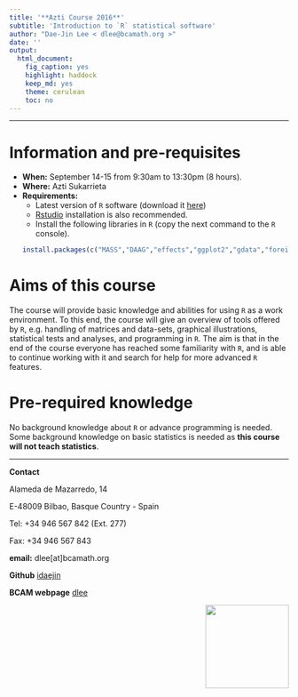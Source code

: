 ```yaml
---
title: '**Azti Course 2016**'
subtitle: 'Introduction to `R` statistical software'
author: "Dae-Jin Lee < dlee@bcamath.org >"
date: ''
output:
  html_document:
    fig_caption: yes
    highlight: haddock
    keep_md: yes
    theme: cerulean
    toc: no
---
```



----------------------------

# Information and pre-requisites

* **When:** September 14-15 from 9:30am to 13:30pm (8 hours).
* **Where:** Azti Sukarrieta
* **Requirements:**
    * Latest version of `R` software (download it [here](https://www.r-project.org))
    * [Rstudio](https://www.rstudio.com) installation is also recommended.
    * Install the following libraries in `R` (copy the next command to the `R` console).
```r
install.packages(c("MASS","DAAG","effects","ggplot2","gdata","foreign","Hmisc","xlsx","psych","graphics","gplots","calibrate","corrplot","RgoogleMaps","ggmap"))
```


# Aims of this course

The course will provide basic knowledge and abilities for using `R` as a work environment. To this end, the course will give an overview of tools offered by `R`, e.g. handling of matrices and data-sets, graphical illustrations, statistical tests and analyses, and programming in `R`. The aim is that in the end of the course everyone has reached some familiarity with `R`, and is able to continue working with it and search for help for more advanced `R` features.

# Pre-required knowledge

No background knowledge about `R` or advance programming is needed. Some background knowledge on basic statistics is needed as **this course will not teach statistics**. 

<!--* **Download all material** [here](http://idaejin.github.io/bcam-courses/neiker-2016/material.zip)
-->







-----------------------------------------------------

**Contact**

Alameda de Mazarredo, 14

E-48009 Bilbao, Basque Country - Spain

Tel: +34 946 567 842 (Ext. 277)

Fax: +34 946 567 843

**email:** dlee[at]bcamath.org

**Github** [idaejin](https://github.com/idaejin/)

**BCAM webpage** [dlee](http://www.bcamath.org/en/people/dlee)

<img src="http://www.bcamath.org/public_images/logo_bcam.jpg" style="width: 150px;" align="right">



